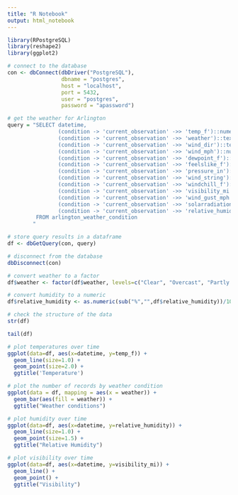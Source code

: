 ```yaml
---
title: "R Notebook"
output: html_notebook
---
```


```r
library(RPostgreSQL)
library(reshape2)
library(ggplot2)
```

```r
# connect to the database
con <- dbConnect(dbDriver("PostgreSQL"), 
                 dbname = "postgres",
                 host = "localhost", 
                 port = 5432,
                 user = "postgres", 
                 password = "apassword")

# get the weather for Arlington
query = "SELECT datetime, 
                (condition -> 'current_observation' ->> 'temp_f')::numeric as temp_f,
                (condition -> 'current_observation' ->> 'weather')::text as weather,
                (condition -> 'current_observation' ->> 'wind_dir')::text as wind_dir,
                (condition -> 'current_observation' ->> 'wind_mph')::numeric as wind_mph,
                (condition -> 'current_observation' ->> 'dewpoint_f')::numeric as dewpoint_f,
                (condition -> 'current_observation' ->> 'feelslike_f')::numeric as feelslike_f,
                (condition -> 'current_observation' ->> 'pressure_in')::numeric as pressure_in,
                (condition -> 'current_observation' ->> 'wind_string')::text as wind_string,
                (condition -> 'current_observation' ->> 'windchill_f')::text as windchill_f,
                (condition -> 'current_observation' ->> 'visibility_mi')::numeric as visibility_mi,
                (condition -> 'current_observation' ->> 'wind_gust_mph')::numeric as wind_gust_mpg,
                (condition -> 'current_observation' ->> 'solarradiation')::numeric as solarradiation,
                (condition -> 'current_observation' ->> 'relative_humidity')::text as relative_humidity
         FROM arlington_weather_condition
        "

# store query results in a dataframe 
df <- dbGetQuery(con, query)

# disconnect from the database
dbDisconnect(con)
```

```r
# convert weather to a factor
df$weather <- factor(df$weather, levels=c("Clear", "Overcast", "Partly Cloudy", "Mostly Cloudy", "Light Rain", "Rain"), ordered=FALSE)

# convert humidity to a numeric
df$relative_humidity <- as.numeric(sub("%","",df$relative_humidity))/100

# check the structure of the data
str(df)
```

```r
tail(df)
```

```r
# plot temperatures over time
ggplot(data=df, aes(x=datetime, y=temp_f)) +
  geom_line(size=1.0) +
  geom_point(size=2.0) +
  ggtitle('Temperature')
```


```r
# plot the number of records by weather condition
ggplot(data = df, mapping = aes(x = weather)) +
  geom_bar(aes(fill = weather)) +
  ggtitle("Weather conditions")
```

```r
# plot humidity over time
ggplot(data=df, aes(x=datetime, y=relative_humidity)) +
  geom_line(size=1.0) +
  geom_point(size=1.5) +
  ggtitle("Relative Humidity")
```

```r
# plot visibility over time
ggplot(data=df, aes(x=datetime, y=visibility_mi)) +
  geom_line() +
  geom_point() +
  ggtitle("Visibility")
```
